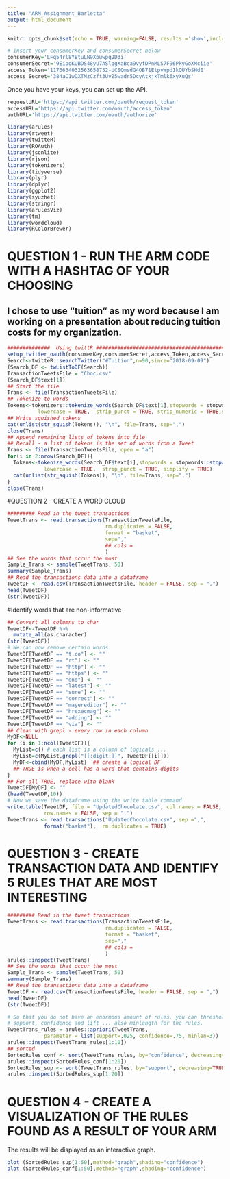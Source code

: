 ```yaml
---
title: "ARM_Assignment_Barletta"
output: html_document
---
```


```r
knitr::opts_chunk$set(echo = TRUE, warning=FALSE, results ='show',include=TRUE,messages=FALSE)

# Insert your consumerKey and consumerSecret below
consumerKey='LFq54rl8YBtuLN9Xbuwpq2D3i'
consumerSecret='9EipoKUBDS48yU7ASlqgXaBca9vyfDPnMLS7F96PkyGoXMciie'
access_Token='1176634032563658752-UCSQmsdG4OB71EtpvWpd1kQUYbSHdE'
access_Secret='384aC1wDXTMzCzft3UvZ5wadr5DcyAtxjkTmlk6xyXuQs'
```

Once you have your keys, you can set up the API.

```r
requestURL='https://api.twitter.com/oauth/request_token'
accessURL='https://api.twitter.com/oauth/access_token'
authURL='https://api.twitter.com/oauth/authorize'

library(arules)
library(rtweet)
library(twitteR)
library(ROAuth)
library(jsonlite)
library(rjson)
library(tokenizers)
library(tidyverse)
library(plyr)
library(dplyr)
library(ggplot2)
library(syuzhet)
library(stringr)
library(arulesViz)
library(tm)
library(wordcloud)
library(RColorBrewer)
```

# QUESTION 1 - RUN THE ARM CODE WITH A HASHTAG OF YOUR CHOOSING 

## I chose to use "tuition" as my word because I am working on a presentation about reducing tuition costs for my organization.

```r
##############  Using twittR ##########################################################
setup_twitter_oauth(consumerKey,consumerSecret,access_Token,access_Secret)
Search<-twitteR::searchTwitter("#Tuition",n=90,since="2018-09-09")
(Search_DF <- twListToDF(Search))
TransactionTweetsFile = "Choc.csv"
(Search_DF$text[1])
## Start the file
Trans <- file(TransactionTweetsFile)
## Tokenize to words 
Tokens<-tokenizers::tokenize_words(Search_DF$text[1],stopwords = stopwords::stopwords("en"), 
          lowercase = TRUE,  strip_punct = TRUE, strip_numeric = TRUE,simplify = TRUE)
## Write squished tokens
cat(unlist(str_squish(Tokens)), "\n", file=Trans, sep=",")
close(Trans)
## Append remaining lists of tokens into file
## Recall - a list of tokens is the set of words from a Tweet
Trans <- file(TransactionTweetsFile, open = "a")
for(i in 2:nrow(Search_DF)){
  Tokens<-tokenize_words(Search_DF$text[i],stopwords = stopwords::stopwords("en"), 
            lowercase = TRUE,  strip_punct = TRUE, simplify = TRUE)
  cat(unlist(str_squish(Tokens)), "\n", file=Trans, sep=",")
}
close(Trans)
```
#QUESTION 2 - CREATE A WORD CLOUD 

```r
######### Read in the tweet transactions
TweetTrans <- read.transactions(TransactionTweetsFile,
                                rm.duplicates = FALSE, 
                                format = "basket",
                                sep=","
                                ## cols = 
                                )
## See the words that occur the most
Sample_Trans <- sample(TweetTrans, 50)
summary(Sample_Trans)
## Read the transactions data into a dataframe
TweetDF <- read.csv(TransactionTweetsFile, header = FALSE, sep = ",")
head(TweetDF)
(str(TweetDF))
```

#Identify words that are non-informative

```r
## Convert all columns to char 
TweetDF<-TweetDF %>%
  mutate_all(as.character)
(str(TweetDF))
# We can now remove certain words
TweetDF[TweetDF == "t.co"] <- ""
TweetDF[TweetDF == "rt"] <- ""
TweetDF[TweetDF == "http"] <- ""
TweetDF[TweetDF == "https"] <- ""
TweetDF[TweetDF == "end"] <- ""
TweetDF[TweetDF == "latest"] <- ""
TweetDF[TweetDF == "sure"] <- ""
TweetDF[TweetDF == "correct"] <- ""
TweetDF[TweetDF == "mayereditor"] <- ""
TweetDF[TweetDF == "hrexecmag"] <- ""
TweetDF[TweetDF == "adding"] <- ""
TweetDF[TweetDF == "via"] <- ""
## Clean with grepl - every row in each column
MyDF<-NULL
for (i in 1:ncol(TweetDF)){
  MyList=c() # each list is a column of logicals ...
  MyList=c(MyList,grepl("[[:digit:]]", TweetDF[[i]]))
  MyDF<-cbind(MyDF,MyList)  ## create a logical DF
  ## TRUE is when a cell has a word that contains digits
}
## For all TRUE, replace with blank
TweetDF[MyDF] <- ""
(head(TweetDF,10))
# Now we save the dataframe using the write table command 
write.table(TweetDF, file = "UpdatedChocolate.csv", col.names = FALSE, 
            row.names = FALSE, sep = ",")
TweetTrans <- read.transactions("UpdatedChocolate.csv", sep =",", 
            format("basket"),  rm.duplicates = TRUE)
```

# QUESTION 3 - CREATE TRANSACTION DATA AND IDENTIFY 5 RULES THAT ARE MOST INTERESTING

```r
######### Read in the tweet transactions
TweetTrans <- read.transactions(TransactionTweetsFile,
                                rm.duplicates = FALSE, 
                                format = "basket",
                                sep=","
                                ## cols = 
                                )
arules::inspect(TweetTrans)
## See the words that occur the most
Sample_Trans <- sample(TweetTrans, 50)
summary(Sample_Trans)
## Read the transactions data into a dataframe
TweetDF <- read.csv(TransactionTweetsFile, header = FALSE, sep = ",")
head(TweetDF)
(str(TweetDF))
```

```r
# So that you do not have an enormous amount of rules, you can thresholds for
# support, confidence and lift ... also minlength for the rules. 
TweetTrans_rules = arules::apriori(TweetTrans, 
            parameter = list(support=.025, confidence=.75, minlen=3))
arules::inspect(TweetTrans_rules[1:10])
## sorted
SortedRules_conf <- sort(TweetTrans_rules, by="confidence", decreasing=TRUE)
arules::inspect(SortedRules_conf[1:20])
SortedRules_sup <- sort(TweetTrans_rules, by="support", decreasing=TRUE)
arules::inspect(SortedRules_sup[1:20])
```

# QUESTION 4 - CREATE A VISUALIZATION OF THE RULES FOUND AS A RESULT OF YOUR ARM

The results will be displayed as an interactive graph.

```r
plot (SortedRules_sup[1:50],method="graph",shading="confidence") 
plot (SortedRules_conf[1:50],method="graph",shading="confidence") 
```
